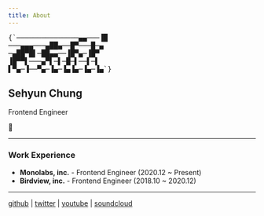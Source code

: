 ```yaml
---
title: About
---
```


<pre role="presentation" aria-hidden className="w-full">{`───────────────▄▄───▐█
───▄▄▄───▄██▄──█▀───█─▄
─▄██▀█▌─██▄▄──▐█▀▄─▐█▀     
▐█▀▀▌───▄▀▌─▌─█─▌──▌─▌
▌▀▄─▐──▀▄─▐▄─▐▄▐▄─▐▄─▐▄`}</pre>

## Sehyun Chung

Frontend Engineer
<Link href="/resume">📄</Link>

---

### Work Experience

- **Monolabs, inc.** - Frontend Engineer (2020.12 ~ Present)
- **Birdview, inc.** - Frontend Engineer (2018.10 ~ 2020.12)

---

[github](https://github.com/sehyunchung) |
[twitter](https://twitter.com/sehyun_chung) |
[youtube](https://www.youtube.com/@sehyunchungdotdev) |
[soundcloud](https://soundcloud.com/cong_vu)
